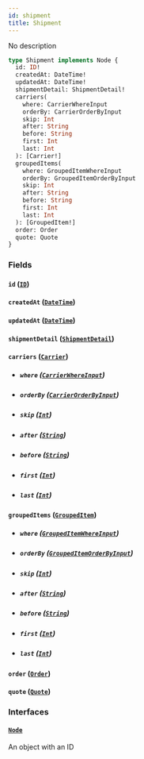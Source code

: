 ```yaml
---
id: shipment
title: Shipment
---
```


No description

```graphql
type Shipment implements Node {
  id: ID!
  createdAt: DateTime!
  updatedAt: DateTime!
  shipmentDetail: ShipmentDetail!
  carriers(
    where: CarrierWhereInput
    orderBy: CarrierOrderByInput
    skip: Int
    after: String
    before: String
    first: Int
    last: Int
  ): [Carrier!]
  groupedItems(
    where: GroupedItemWhereInput
    orderBy: GroupedItemOrderByInput
    skip: Int
    after: String
    before: String
    first: Int
    last: Int
  ): [GroupedItem!]
  order: Order
  quote: Quote
}
```

### Fields

#### `id` ([`ID`](../../order-view-service/scalars/id))

#### `createdAt` ([`DateTime`](../../order-view-service/scalars/date-time))

#### `updatedAt` ([`DateTime`](../../order-view-service/scalars/date-time))

#### `shipmentDetail` ([`ShipmentDetail`](../../order-view-service/objects/shipment-detail))

#### `carriers` ([`Carrier`](../../order-view-service/objects/carrier))

- ##### `where` ([`CarrierWhereInput`](../../order-view-service/inputs/carrier-where-input))

- ##### `orderBy` ([`CarrierOrderByInput`](../../order-view-service/enums/carrier-order-by-input))

- ##### `skip` ([`Int`](../../order-view-service/scalars/int))

- ##### `after` ([`String`](../../order-view-service/scalars/string))

- ##### `before` ([`String`](../../order-view-service/scalars/string))

- ##### `first` ([`Int`](../../order-view-service/scalars/int))

- ##### `last` ([`Int`](../../order-view-service/scalars/int))

#### `groupedItems` ([`GroupedItem`](../../order-view-service/objects/grouped-item))

- ##### `where` ([`GroupedItemWhereInput`](../../order-view-service/inputs/grouped-item-where-input))

- ##### `orderBy` ([`GroupedItemOrderByInput`](../../order-view-service/enums/grouped-item-order-by-input))

- ##### `skip` ([`Int`](../../order-view-service/scalars/int))

- ##### `after` ([`String`](../../order-view-service/scalars/string))

- ##### `before` ([`String`](../../order-view-service/scalars/string))

- ##### `first` ([`Int`](../../order-view-service/scalars/int))

- ##### `last` ([`Int`](../../order-view-service/scalars/int))

#### `order` ([`Order`](../../order-view-service/objects/order))

#### `quote` ([`Quote`](../../order-view-service/objects/quote))

### Interfaces

#### [`Node`](../../order-view-service/interfaces/node)

An object with an ID
